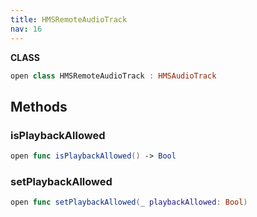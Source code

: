 ```yaml
---
title: HMSRemoteAudioTrack
nav: 16
---
```


**CLASS**
```swift
open class HMSRemoteAudioTrack : HMSAudioTrack
```
## Methods
### isPlaybackAllowed
```swift
open func isPlaybackAllowed() -> Bool
```
### setPlaybackAllowed
```swift
open func setPlaybackAllowed(_ playbackAllowed: Bool)
```
